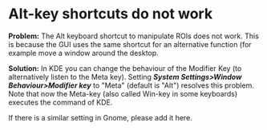 = Alt-key shortcuts do not work =


'''Problem:''' 
The Alt keyboard shortcut to manipulate ROIs does not work.
This is because the GUI uses the same shortcut for an alternative function (for example move a window around the desktop.

'''Solution:'''
In KDE you can change the behaviour of the Modifier Key (to alternatively listen to the Meta 
key).
Setting '''''System Settings>Window Behaviour>Modifier key''''' to "Meta" (default is "Alt") resolves this problem. Note that now the Meta-key (also called Win-key in some keyboards) executes the command of KDE.

If there is a similar setting in Gnome, please add it here.
